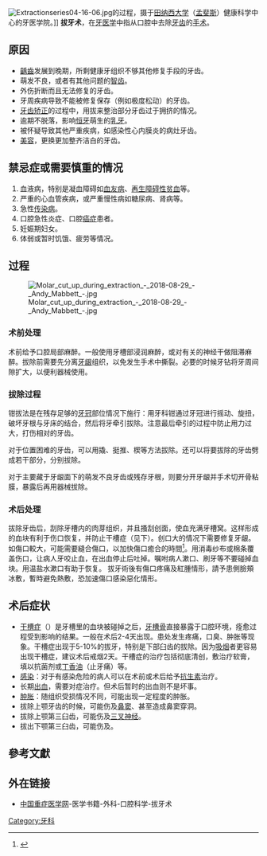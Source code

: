 {{medical}}
{{Otheruses|subject=一个牙医学手术|other=民俗的拔除牙齿行为|凿齿 (民俗)}}
[[File:Extractionseries04-16-06.jpg|thumb]]的过程，摄于[[田纳西大学|田纳西大学]]（[[孟斐斯_(田纳西州)|孟斐斯]]）健康科学中心的牙医学院。]]
'''拔牙术'''，在[[牙医学|牙医学]]中指从口腔中去除[[牙齿|牙齿]]的[[手术|手术]]。
{{seealso|牙齒治療史}}

== 原因 ==
* [[齲齒|齲齒]]发展到晚期，所剩健康牙组织不够其他修复手段的牙齿。
* 萌发不良，或者有其他问题的[[智齿|智齿]]。
* 外伤折断而且无法修复的牙齿。
* 牙周疾病导致不能被修复保存（例如极度松动）的牙齿。
* [[牙齿矫正学|牙齿矫正]]的过程中，用拔来整治部分牙齿过于拥挤的情况。
* 逾期不脱落，影响[[恒牙|恒牙]]萌生的[[乳牙|乳牙]]。
* 被怀疑导致其他严重疾病，如感染性心内膜炎的病灶牙齿。
* [[美容|美容]]，更换更加整齐洁白的牙齿。

== 禁忌症或需要慎重的情况 ==
#血液病，特别是凝血障碍如[[血友病|血友病]]、[[再生障碍性贫血|再生障碍性贫血]]等。
#严重的心血管疾病，或严重慢性病如糖尿病、肾病等。
#急性[[传染病|传染病]]。
#口腔急性炎症、口腔[[癌症|癌症]]患者。
#妊娠期妇女。
#体弱或暂时饥饿、疲劳等情况。

== 过程 ==

[[File:Molar_cut_up_during_extraction_-_2018-08-29_-_Andy_Mabbett_-.jpg|thumb]]

=== 术前处理 ===
术前给予口腔局部麻醉。一般使用牙槽部浸润麻醉，或对有关的神经干做阻滞麻醉。拔除前需要先分离[[牙龈|牙龈]]组织，以免发生手术中撕裂。必要的时候牙钻将牙周间隙扩大，以便利器械使用。

=== 拔除过程 ===
钳拔法是在残存足够的[[牙冠_(牙齿)|牙冠]]部位情况下施行：用牙科钳通过牙冠进行摇动、旋扭，破坏牙根与牙床的结合，然后将牙牵引拔除。注意最后牵引的过程中防止用力过大，打伤相对的牙齿。

对于位置困难的牙齿，可以用撬、挺推、楔等方法拔除。还可以将要拔除的牙齿劈成若干部分，分别拔除。

对于主要藏于牙龈面下的萌发不良牙齿或残存牙根，则要分开牙龈并手术切开骨粘膜，暴露后再用器械拔除。

=== 术后处理 ===

拔除牙齿后，刮除牙槽内的肉芽组织，并且搔刮创面，使血充满牙槽窝。这样形成的血块有利于伤口恢复，并防止干槽症（见下）。创口大的情况下需要修复牙龈。如傷口較大，可能需要縫合傷口，以加快傷口癒合的時間<ref>{{cite news |title=7日剝10隻牙致流血不止 揭牙醫一個疏忽令女生送命 |url=https://skypost.ulifestyle.com.hk/article/2486514/7%E6%97%A5%E5%89%9D10%E9%9A%BB%E7%89%99%E8%87%B4%E6%B5%81%E8%A1%80%E4%B8%8D%E6%AD%A2%20%E6%8F%AD%E7%89%99%E9%86%AB%E4%B8%80%E5%80%8B%E7%96%8F%E5%BF%BD%E4%BB%A4%E5%A5%B3%E7%94%9F%E9%80%81%E5%91%BD |accessdate=2020-03-29 |work=晴報 |date=2019-10-30 |archive-date=2020-11-30 |archive-url=https://web.archive.org/web/20201130114209/https://skypost.ulifestyle.com.hk/article/2486514/7%E6%97%A5%E5%89%9D10%E9%9A%BB%E7%89%99%E8%87%B4%E6%B5%81%E8%A1%80%E4%B8%8D%E6%AD%A2%20%E6%8F%AD%E7%89%99%E9%86%AB%E4%B8%80%E5%80%8B%E7%96%8F%E5%BF%BD%E4%BB%A4%E5%A5%B3%E7%94%9F%E9%80%81%E5%91%BD |dead-url=no }}</ref>。用消毒纱布或棉条覆盖伤口，让病人牙咬止血，在出血停止后吐掉。嘱咐病人漱口、刷牙等不要碰掉血块。用温盐水漱口有助于恢复。
拔牙術後有傷口疼痛及紅腫情形，請予患側臉頰冰敷，暫時避免熱敷，恐加速傷口感染惡化情形。

== 术后症状 ==
* [[干槽症|干槽症]]（{{lang|en|Alveolar osteitis}}）是牙槽里的血块被碰掉之后，[[牙槽骨|牙槽骨]]直接暴露于口腔环境，痊愈过程受到影响的结果。一般在术后2-4天出现。患处发生疼痛，口臭、肿胀等现象。干槽症出现于5-10%的拔牙，特别是下部臼齿的拔除。因为[[吸烟|吸烟]]者更容易出现干槽症，建议术后戒烟2天。干槽症的治疗包括彻底清创，敷治疗软膏，填以抗菌剂或[[丁香油|丁香油]]（止牙痛）等。
* [[感染|感染]]：对于有感染危险的病人可以在术前或术后给予[[抗生素|抗生素]]治疗。
* 长期[[出血|出血]]，需要对症治疗。但术后暂时的出血则不是坏事。
* [[肿胀|肿胀]]：随组织受损情况不同，可能出现一定程度的肿胀。
* 拔除上颚牙齿的时候，可能伤及[[鼻窦|鼻窦]]、甚至造成鼻窦穿洞。
* 拔除上颚第三臼齿，可能伤及[[三叉神经|三叉神经]]。
* 拔出下颚第三臼齿，可能伤及{{tsl|en|inferior alveolar nerve|下牙槽神经}}。

== 參考文獻 ==
{{reflist|2}}

== 外在链接 ==
*[https://web.archive.org/web/20060421221715/http://www.icu.cn/Book/waik/kouq/200508/15473.html  中国重症医学网]-医学书籍-外科-口腔科学-拔牙术

{{牙醫學}}
[[Category:牙科|Category:牙科]]